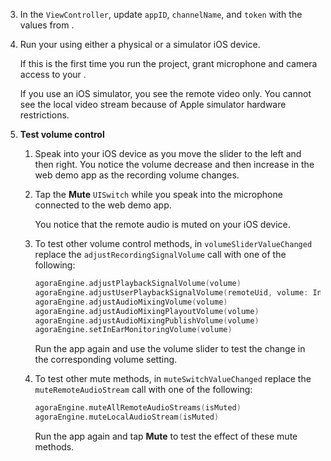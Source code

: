 <PlatformWrapper platform="ios">

3. In the `ViewController`, update `appID`, `channelName`, and `token` with the values from <Vg k="CONSOLE" />.

4. Run your <Vpl k="CLIENT" /> using either a physical or a simulator iOS device.

    If this is the first time you run the project, grant microphone and camera access to your <Vpl k="CLIENT" />.

    If you use an iOS simulator, you see the remote video only. You cannot see the local video stream because of <Link target="_blank" to="https://help.apple.com/simulator/mac/current/#/devb0244142d">Apple simulator hardware restrictions</Link>.


5. **Test volume control**

    1. Speak into your iOS device as you move the slider to the left and then right. You notice the volume decrease and then increase in the web demo app as the recording volume changes.

    1. Tap the **Mute** `UISwitch` while you speak into the microphone connected to the web demo app.
    
        You notice that the remote audio is muted on your iOS device.

    1. To test other volume control methods, in `volumeSliderValueChanged` replace the `adjustRecordingSignalVolume` call with one of the following:

        ```swift
        agoraEngine.adjustPlaybackSignalVolume(volume)
        agoraEngine.adjustUserPlaybackSignalVolume(remoteUid, volume: Int32(volume))
        agoraEngine.adjustAudioMixingVolume(volume)
        agoraEngine.adjustAudioMixingPlayoutVolume(volume)
        agoraEngine.adjustAudioMixingPublishVolume(volume)
        agoraEngine.setInEarMonitoringVolume(volume)
        ```
        Run the app again and use the volume slider to test the change in the corresponding volume setting.

    1. To test other mute methods, in `muteSwitchValueChanged` replace the `muteRemoteAudioStream` call with one of the following:

        ```swift
        agoraEngine.muteAllRemoteAudioStreams(isMuted)
        agoraEngine.muteLocalAudioStream(isMuted)
        ```

        Run the app again and tap **Mute** to test the effect of these mute methods.

</PlatformWrapper>
